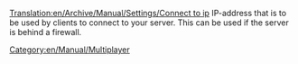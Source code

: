 [[Translation:en/Archive/Manual/Settings/Connect to ip]]
IP-address that is to be used by clients to connect to your server. This can be used if the server is behind a firewall.

[[Category:en/Manual/Multiplayer]]